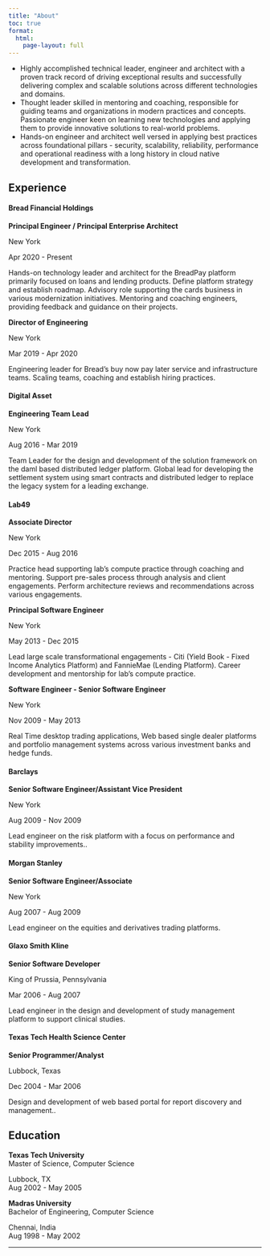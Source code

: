 ```yaml
---
title: "About"
toc: true
format: 
  html:
    page-layout: full
---
```


* Highly accomplished technical leader, engineer and architect with a proven track record of driving exceptional results and successfully delivering complex and scalable solutions across different technologies and domains. 
* Thought leader skilled in mentoring and coaching, responsible for guiding teams and organizations in modern practices and concepts. Passionate engineer keen on learning new technologies and applying them to provide innovative solutions to real-world problems. 
* Hands-on engineer and architect well versed in applying best practices across foundational pillars - security, scalability, reliability, performance and operational readiness with a long history in cloud native development and transformation.

## Experience

#### **Bread Financial Holdings**
::: {.callout-note appearance="simple" icon="false"}

:::{.grid .text-start}

:::{.g-col-6}
**Principal Engineer / Principal Enterprise Architect**
:::
:::{.g-col-3 .text-end}
New York
:::
:::{.g-col-3 .text-end}
Apr 2020 - Present
:::

:::
Hands-on technology leader and architect for the BreadPay platform primarily focused on loans and lending products. Define platform strategy and establish roadmap. Advisory role supporting the cards business in various modernization initiatives. Mentoring and coaching engineers, providing feedback and guidance on their projects.

:::{.grid .text-start}

:::{.g-col-6}
**Director of Engineering**
:::
:::{.g-col-3 .text-end}
New York
:::
:::{.g-col-3 .text-end}
Mar 2019 - Apr 2020
:::

:::
Engineering leader for Bread's buy now pay later service and infrastructure teams. Scaling teams, coaching and establish hiring practices.
:::

#### **Digital Asset**
::: {.callout-note appearance="simple" icon="false"}
:::{.grid .text-start}

:::{.g-col-6}
**Engineering Team Lead**
:::
:::{.g-col-3 .text-end}
New York
:::
:::{.g-col-3 .text-end}
Aug 2016 - Mar 2019
:::

:::
Team Leader for the design and development of the solution framework on the daml based distributed ledger platform. Global lead for developing the settlement system using smart contracts and distributed ledger to replace the legacy system for a leading exchange.
:::

#### **Lab49**
::: {.callout-note appearance="simple" icon="false"}
:::{.grid .text-start}

:::{.g-col-6}
**Associate Director**
:::
:::{.g-col-3 .text-end}
New York
:::
:::{.g-col-3 .text-end}
Dec 2015 - Aug 2016
:::

:::
Practice head supporting lab's compute practice through coaching and mentoring. Support pre-sales process through analysis and client engagements. Perform architecture reviews and recommendations across various engagements.

:::{.grid .text-start}

:::{.g-col-6}
**Principal Software Engineer**
:::
:::{.g-col-3 .text-end}
New York
:::
:::{.g-col-3 .text-end}
May 2013 - Dec 2015
:::

:::
Lead large scale transformational engagements - Citi (Yield Book - Fixed Income Analytics Platform) and FannieMae (Lending Platform). Career development and mentorship for lab's compute practice.

:::{.grid .text-start}

:::{.g-col-6}
**Software Engineer - Senior Software Engineer**
:::
:::{.g-col-3 .text-end}
New York
:::
:::{.g-col-3 .text-end}
Nov 2009 - May 2013
:::

:::
Real Time desktop trading applications, Web based single dealer platforms and portfolio management systems across various investment banks and hedge funds.
:::

#### **Barclays**
::: {.callout-note appearance="simple" icon="false"}
:::{.grid .text-start}

:::{.g-col-6}
**Senior Software Engineer/Assistant Vice President**
:::
:::{.g-col-3 .text-end}
New York
:::
:::{.g-col-3 .text-end}
Aug 2009 - Nov 2009
:::

:::
Lead engineer on the risk platform with a focus on performance and stability improvements..
:::

#### **Morgan Stanley**
::: {.callout-note appearance="simple" icon="false"}
:::{.grid .text-start}

:::{.g-col-6}
**Senior Software Engineer/Associate**
:::
:::{.g-col-3 .text-end}
New York
:::
:::{.g-col-3 .text-end}
Aug 2007 - Aug 2009
:::

:::
Lead engineer on the equities and derivatives trading platforms.
:::

#### **Glaxo Smith Kline**
::: {.callout-note appearance="simple" icon="false"}
:::{.grid .text-start}

:::{.g-col-4}
**Senior Software Developer**
:::
:::{.g-col-5 .text-end}
King of Prussia, Pennsylvania
:::
:::{.g-col-3 .text-end}
Mar 2006 - Aug 2007
:::

:::
Lead engineer in the design and development of study management platform to support clinical studies.
:::

#### **Texas Tech Health Science Center**
::: {.callout-note appearance="simple" icon="false"}
:::{.grid .text-start}

:::{.g-col-6}
**Senior Programmer/Analyst**
:::
:::{.g-col-3 .text-end}
Lubbock, Texas
:::
:::{.g-col-3 .text-end}
Dec 2004 - Mar 2006
:::

:::
Design and development of web based portal for report discovery and management..
:::

## Education

:::{.grid .text-start}

:::{.g-col-9}
**Texas Tech University** <br> Master of Science, Computer Science
:::
:::{.g-col-3 .text-end}
Lubbock, TX <br> Aug 2002 - May 2005 
:::

:::{.g-col-9}
**Madras University** <br> Bachelor of Engineering, Computer Science
:::
:::{.g-col-3 .text-end}
Chennai, India <br> Aug 1998 - May 2002
:::

:::

----